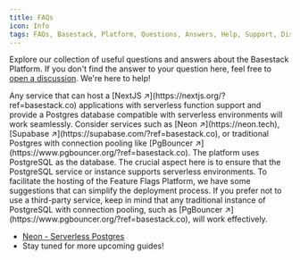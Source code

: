 ```yaml
---
title: FAQs
icon: Info
tags: FAQs, Basestack, Platform, Questions, Answers, Help, Support, Discussion
---
```



Explore our collection of useful questions and answers about the Basestack Platform. If you don't find the answer to your question here, feel free to [open a discussion](https://github.com/basestack-co/basestack/discussions). We're here to help!

<Accordions>
  <Accordion title="What are the requirements for self-hosting">  
  Any service that can host a [NextJS ↗](https://nextjs.org/?ref=basestack.co) applications with
  serverless function support and provide a Postgres database compatible with
  serverless environments will work seamlessly. Consider services such as [Neon
  ↗](https://neon.tech), [Supabase ↗](https://supabase.com/?ref=basestack.co), or traditional
  Postgres with connection pooling like [PgBouncer
  ↗](https://www.pgbouncer.org/?ref=basestack.co).
  </Accordion>

  <Accordion title="What are the supported databases?">  
   The platform uses PostgreSQL as the database. The crucial aspect here is to ensure that the PostgreSQL service or instance supports serverless environments. To facilitate the hosting of the Feature Flags Platform, we have some suggestions that can simplify the deployment process.
   If you prefer not to use a third-party service, keep in mind that any traditional instance of PostgreSQL with connection pooling, such as [PgBouncer ↗](https://www.pgbouncer.org/?ref=basestack.co), will work effectively.

- [Neon - Serverless Postgres](/content/self-hosting/database/neon)
- Stay tuned for more upcoming guides!
  </Accordion>
</Accordions>
